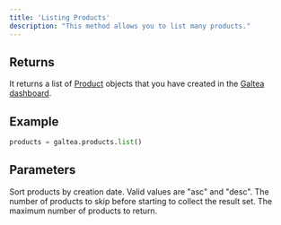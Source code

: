 ```yaml
---
title: 'Listing Products'
description: "This method allows you to list many products."
---
```


## Returns
It returns a list of [Product](/concepts/product) objects that you have created in the [Galtea dashboard](https://platform.galtea.ai/). 

## Example
```python
products = galtea.products.list()
```

## Parameters
<ResponseField name="sort_by_created_at" type="string" optional>
  Sort products by creation date. Valid values are "asc" and "desc".
</ResponseField>
<ResponseField name="offset" type="int">
  The number of products to skip before starting to collect the result set.
</ResponseField>
<ResponseField name="limit" type="int">
  The maximum number of products to return.
</ResponseField>